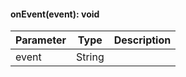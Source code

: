 
#### onEvent(event): void



| Parameter       | Type |  Description |
| --------------- | -------- | -------- |
| event | String |   |
